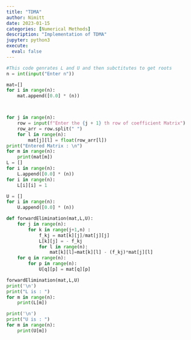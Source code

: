 ```yaml
---
title: "TDMA"
author: Nimitt
date: 2023-01-15
categories: [Numerical Methods]
description: "Implementation of TDMA"
jupyter: python3
execute:
  eval: false  
---
```


```python
#This code genrates L and U and then subctitutes to get roots
n = int(input("Enter n"))

mat=[]
for i in range(n):
    mat.append([0.0] * (n))



for j in range(n):
    row = input(f"Enter the {j + 1} th row of coefficient Matrix")
    row_arr = row.split(" ")
    for l in range(n):
        mat[j][l] = float(row_arr[l])
print("Entered Matrix : \n")
for m in range(n):
    print(mat[m])
L = []
for i in range(n):
    L.append([0.0] * (n))
for i in range(n):
    L[i][i] = 1

U = []
for i in range(n):
    U.append([0.0] * (n))

def forwardElimination(mat,L,U):
    for j in range(n):
        for k in range(j+1,n) :
            f_kj = mat[k][j]/mat[j][j]
            L[k][j] = - f_kj
            for l in range(n):
                mat[k][l]=mat[k][l] - (f_kj)*mat[j][l]
    for q in range(n):
        for p in range(n):
            U[q][p] = mat[q][p]

forwardElimination(mat,L,U)
print('\n')
print("L is : ")
for m in range(n):
    print(L[m])

print('\n')
print("U is : ")
for m in range(n):
    print(U[m])

```

